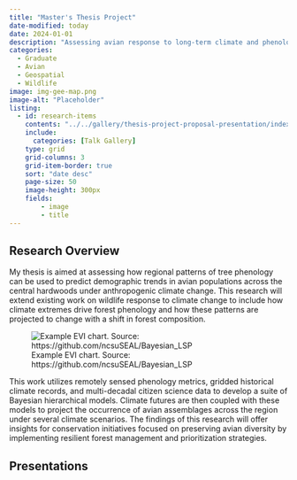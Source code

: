 ```yaml
---
title: "Master's Thesis Project"
date-modified: today
date: 2024-01-01
description: "Assessing avian response to long-term climate and phenology dynamics across the Central Hardwood Forest. This graduate thesis project involves the integration of multiple long-term remote sensing and biological data sources to understand climate change impacts on forests and forest bird communities."
categories:
  - Graduate
  - Avian
  - Geospatial
  - Wildlife
image: img-gee-map.png
image-alt: "Placeholder"
listing:
  - id: research-items
    contents: "../../gallery/thesis-project-proposal-presentation/index.qmd"
    include:
      categories: [Talk Gallery]
    type: grid
    grid-columns: 3
    grid-item-border: true
    sort: "date desc"
    page-size: 50
    image-height: 300px
    fields:
        - image
        - title
---
```


## Research Overview

My thesis is aimed at assessing how regional patterns of tree phenology can be used to predict demographic trends in avian populations across the central hardwoods under anthropogenic climate change. This research will extend existing work on wildlife response to climate change to include how climate extremes drive forest phenology and how these patterns are projected to change with a shift in forest composition.

![Example EVI chart. Source: https://github.com/ncsuSEAL/Bayesian_LSP](img-example-gee-evi.png)

This work utilizes remotely sensed phenology metrics, gridded historical climate records, and multi-decadal citizen science data to develop a suite of Bayesian hierarchical models. Climate futures are then coupled with these models to project the occurrence of avian assemblages across the region under several climate scenarios. The findings of this research will offer insights for conservation initiatives focused on preserving avian diversity by implementing resilient forest management and prioritization strategies.


## Presentations

::: {#research-items .listings-gallery}
:::